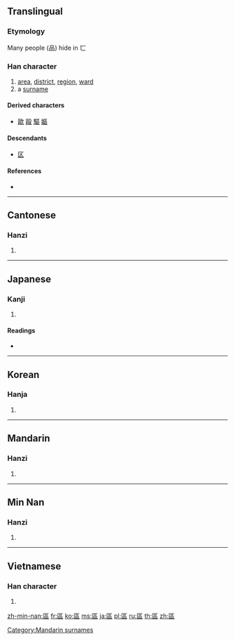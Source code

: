 {{also|区}}
==Translingual==
{{Hani-forms|[[区]]|區}}

===Etymology===
{{Han compound|匸|品|t2=three men|ls=ic}}

Many people (品) hide in 匸

===Han character===
{{Han char|rn=23|rad=匸|as=09|sn=11|four=7171<sub>6</sub>|canj=尸口口口 (SRRR)|ids=⿷[[匸]][[品]]}}

# [[area]], [[district]], [[region]], [[ward]]
# a [[surname]]

====Derived characters====
* [[歐]] [[毆]] [[驅]] [[嫗]]

====Descendants====
* [[区]]

====References====
* {{Han ref|kx=0155.130|dkj=02691|dj=0348.010|hdz=10087.100|uh=5340|ud=21312|bh=B0CF|bd=45263}}

----

==Cantonese==

===Hanzi===
{{yue-hanzi|jyut=|y=au<sup>1</sup>, Au<sup>1</sup>, keui<sup>1</sup>|sim=区}}

# {{defn|lang=yue|sort=匸09}}

----

==Japanese==

===Kanji===
{{ja-kanji|grade=|rs=匸09}}

# {{defn|lang=ja|sort=匸09}}

====Readings====
* {{ja-readings|on=[[く]] (ku), [[おう]] (ō), [[こう]] (kō)|kun=[[わける]] (wakeru), [[しきる]] (shikiru)}}

----

==Korean==

===Hanja===
{{ko-hanja|hangeul=[[구]], [[우]]|rv=gu, u|mr=ku, u}}

# {{defn|lang=ko|sort=匸09}}

----

==Mandarin==

===Hanzi===
{{cmn-hanzi|sim=区|pin=[[qū]] ([[qu1]]), [[Ōu]] ([[Ou1]])|wg=ch'ü<sup>1</sup>, Ou<sup>1</sup>}}

# {{defn|lang=cmn|sort=匸09}}

----

==Min Nan==

===Hanzi===
{{nan-hanzi|poj=[[khu]] (khu<sup>1</sup>}}

# {{defn|lang=nan}}

----

==Vietnamese==

===Han character===
{{vi-hantu|[[khu]], [[khù]], [[au]], [[âu]]|rs=匸09}}

# {{defn|lang=vi|sort=匸09}}

[[Category:Mandarin surnames]]

[[zh-min-nan:區]]
[[fr:區]]
[[ko:區]]
[[ms:區]]
[[ja:區]]
[[pl:區]]
[[ru:區]]
[[th:區]]
[[zh:區]]